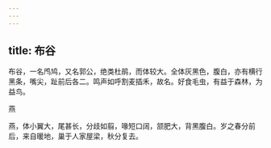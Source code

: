 ```yaml
---
---
---
```

title: 布谷
---



布谷，一名鸤鸠，又名郭公，绝类杜鹃，而体较大。全体灰黑色，腹白，亦有横行黑条，嘴尖，趾前后各二。鸣声如呼割麦插禾，故名。好食毛虫，有益于森林，为益鸟。

燕

燕，体小翼大，尾甚长，分歧如翦，喙短口阔，颔肥大，背黑腹白。岁之春分前后，来自暖地，巢于人家屋梁，秋分复去。